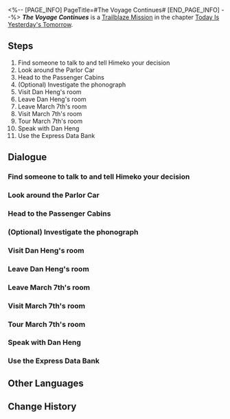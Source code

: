 <%-- [PAGE_INFO]
PageTitle=#The Voyage Continues#
[END_PAGE_INFO] --%>
{{Stub|Dialogue.}}
{{Mission Infobox
|id            = 1000502
|title         = 
|image         = <!--Mission The Voyage Continues.png-->
|type          = Trailblaze
|event_name    = 
|chapter       = Today Is Yesterday's Tomorrow
|requirements  = [[Trailblaze Mission]] ''[[The Voyage Continues]]'' completed
|summary       = <!--official mission summary from Fate's Atlas-->
|characters    = Dan Heng; Pom-Pom; Trailblazer
|startLocation = [[Astral Express]] - [[Parlor Car]]
|world         = Astral Express
|area          = Parlor Car
|prev          = 
|next          = Drifting Between the Stars
|rewards       = Trailblaze EXP*200; Travel Encounters*4; Credit*10,000
}}
'''''The Voyage Continues''''' is a [[Trailblaze Mission]] in the chapter [[Today Is Yesterday's Tomorrow]].

==Steps==
# Find someone to talk to and tell Himeko your decision
# Look around the Parlor Car
# Head to the Passenger Cabins
# (Optional) Investigate the phonograph
# Visit Dan Heng's room
# Leave Dan Heng's room
# Leave March 7th's room
# Visit March 7th's room
# Tour March 7th's room
# Speak with Dan Heng
# Use the Express Data Bank

<!--
==Gameplay Notes==

--><!--
==Trial Character==

-->
==Dialogue==
{{Stub Dialogue}}

===Find someone to talk to and tell Himeko your decision{{subst:void|<!--100050201-->}}===
{{Dialogue Start}}
:{{tx}}
{{Dialogue End}}

===Look around the Parlor Car{{subst:void|<!--100050203-->}}===
{{Mission Description|type=trailblaze|location=Parlor Car|update|You boarded the amazing Astral Express, and it's time to get familiar with its passengers and facilities! From now on, this will be your home.}}
{{Dialogue Start}}
:{{tx}}
{{Dialogue End}}

===Head to the Passenger Cabins{{subst:void|<!--100050204-->}}===
{{Dialogue Start}}
:{{tx}}
{{Dialogue End}}

===(Optional) Investigate the phonograph{{subst:void|<!--100050233-->}}===
{{Dialogue Start}}
:{{tx}}
{{Dialogue End}}

===Visit Dan Heng's room{{subst:void|<!--100050207-->}}===
{{Dialogue Start}}
:{{tx}}
{{Dialogue End}}

===Leave Dan Heng's room{{subst:void|<!--100050211-->}}===
{{Dialogue Start}}
:{{tx}}
{{Dialogue End}}

===Leave March 7th's room{{subst:void|<!--100050214-->}}===
{{Dialogue Start}}
:{{tx}}
{{Dialogue End}}

===Visit March 7th's room{{subst:void|<!--100050212-->}}===
{{Dialogue Start}}
:{{tx}}
{{Dialogue End}}

===Tour March 7th's room{{subst:void|<!--100050213-->}}===
{{Dialogue Start}}
:{{tx}}
{{Dialogue End}}

===Speak with Dan Heng{{subst:void|<!--100050209-->}}===
{{Dialogue Start}}
:{{tx}}
{{Dialogue End}}

===Use the Express Data Bank{{subst:void|<!--100050210-->}}===
{{Dialogue Start}}
:{{tx}}
{{Dialogue End}}

==Other Languages==
{{Other Languages
|en   = The Voyage Continues
|zhs  = 旅途正在继续
|zht  = 旅途正在繼續
|ja   = 旅は続く
|ko   = 계속되는 여정
|es   = La travesía continúa
|fr   = Le voyage continue
|ru   = Путешествие продолжается
|th   = การเดินทางกำลังดำเนินต่อไป
|vi   = Hành Trình Đang Tiếp Diễn
|de   = Die Reise geht weiter
|id   = Perjalanan Sedang Berlanjut
|pt   = A Viagem Continua
}}

==Change History==
{{Change History|1.0}}
